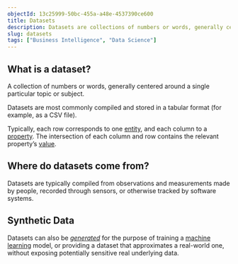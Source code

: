 ```yaml
---
objectId: 13c25999-50bc-455a-a48e-4537390ce600
title: Datasets
description: Datasets are collections of numbers or words, generally centered around a single topic or subject.
slug: datasets
tags: ["Business Intelligence", "Data Science"]
---
```


## What is a dataset?

A collection of numbers or words, generally centered around a single particular topic or subject.

Datasets are most commonly compiled and stored in a tabular format (for example, as a CSV file).

Typically, each row corresponds to one [entity](https://hash.ai/glossary/entities), and each column to a [property](https://hash.ai/glossary/properties). The intersection of each column and row contains the relevant property’s [value](https://hash.ai/glossary/values).

## Where do datasets come from?

Datasets are typically compiled from observations and measurements made by people, recorded through sensors, or otherwise tracked by software systems.

## Synthetic Data

Datasets can also be _[generated](https://hash.ai/glossary/synthetic-data-generation)_ for the purpose of training a [machine learning](https://hash.ai/glossary/machine-learning) model, or providing a dataset that approximates a real-world one, without exposing potentially sensitive real underlying data.
